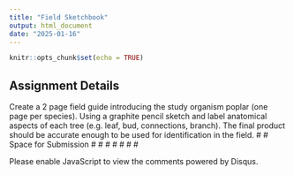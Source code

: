 ```yaml
---
title: "Field Sketchbook"
output: html_document
date: "2025-01-16"
---
```


```r
knitr::opts_chunk$set(echo = TRUE)
```

## Assignment Details
Create a 2 page field guide introducing the study organism poplar (one page per species). Using a graphite pencil sketch and label anatomical aspects of each tree (e.g. leaf, bud, connections, branch). The final product should be accurate enough to be used for identification in the field.
#
#
Space for Submission
#
#
#
#
#
#
#





<div id="disqus_thread"></div>
<script>
    var disqus_config = function () {
        this.page.url = window.location.href;
        this.page.identifier = window.location.pathname;
    };
    (function() { // DON'T EDIT BELOW THIS LINE
        var d = document, s = d.createElement('script');
        s.src = 'https://inde-study.disqus.com/embed.js';
        s.setAttribute('data-timestamp', +new Date());
        (d.head || d.body).appendChild(s);
    })();
</script>
<noscript>Please enable JavaScript to view the comments powered by Disqus.</noscript>


